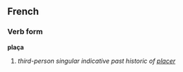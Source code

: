 ==French==
===Verb form===
'''plaça'''

# ''third-person singular indicative past historic of [[placer]]''